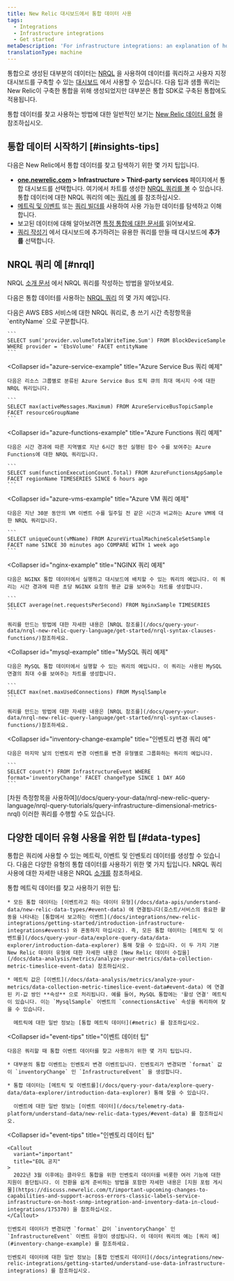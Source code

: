 ```yaml
---
title: New Relic 대시보드에서 통합 데이터 사용
tags:
  - Integrations
  - Infrastructure integrations
  - Get started
metaDescription: 'For infrastructure integrations: an explanation of how to find and use integration data in New Relic, with sample queries.'
translationType: machine
---
```


통합으로 생성된 대부분의 데이터는 [NRQL](/docs/insights/nrql-new-relic-query-language/using-nrql/introduction-nrql) 을 사용하여 데이터를 쿼리하고 사용자 지정 대시보드를 구축할 수 있는 [대시보드](/docs/dashboards/new-relic-one-dashboards/get-started/introduction-new-relic-one-dashboards) 에서 사용할 수 있습니다. 다음 팁과 샘플 쿼리는 New Relic이 구축한 통합을 위해 생성되었지만 대부분은 통합 SDK로 구축된 통합에도 적용됩니다.

통합 데이터를 찾고 사용하는 방법에 대한 일반적인 보기는 [New Relic 데이터 유형](/docs/telemetry-data-platform/understand-data/new-relic-data-types/) 을 참조하십시오.

## 통합 데이터 시작하기 [#insights-tips]

다음은 New Relic에서 통합 데이터를 찾고 탐색하기 위한 몇 가지 팁입니다.

* **[one.newrelic.com](https://one.newrelic.com/all-capabilities) > Infrastructure > Third-party services** 페이지에서 통합 대시보드를 선택합니다. 여기에서 차트를 생성한 [NRQL 쿼리를 볼](/docs/integrations/new-relic-integrations/getting-started/infrastructure-integration-dashboards-charts#functions) 수 있습니다. 통합 데이터에 대한 NRQL 쿼리의 예는 [쿼리 예](#query-examples) 를 참조하십시오.
* [메트릭 및 이벤트](/docs/query-your-data/explore-query-data/data-explorer/introduction-data-explorer) 또는 [쿼리 빌더를](/docs/query-your-data/explore-query-data/query-builder/introduction-query-builder) 사용하여 사용 가능한 데이터를 탐색하고 이해합니다.
* 보고된 데이터에 대해 알아보려면 [특정 통합에 대한 문서를](/docs/infrastructure/integrations/types-integrations) 읽어보세요.
* [쿼리 작성기](/docs/query-your-data/explore-query-data/query-builder/introduction-query-builder/) 에서 대시보드에 추가하려는 유용한 쿼리를 만들 때 대시보드에 **추가 를** 선택합니다.

## NRQL 쿼리 예 [#nrql]

NRQL [소개 문서](/docs/insights/nrql-new-relic-query-language/using-nrql/introduction-nrql) 에서 NRQL 쿼리를 작성하는 방법을 알아보세요.

다음은 통합 데이터를 사용하는 [NRQL 쿼리](/docs/insights/nrql-new-relic-query-language/using-nrql/introduction-nrql) 의 몇 가지 예입니다.

<CollapserGroup id="query-examples">
  <Collapser
    id="aws-ebs-example"
    title="AWS EBS 쿼리 예시"
  >
    다음은 AWS EBS 서비스에 대한 NRQL 쿼리로, 총 쓰기 시간 측정항목을 `entityName` 으로 구분합니다.

    ```
    SELECT sum('provider.volumeTotalWriteTime.Sum') FROM BlockDeviceSample WHERE provider = 'EbsVolume' FACET entityName
    ```
  </Collapser>

  <Collapser
    id="azure-service-example"
    title="Azure Service Bus 쿼리 예제"
  >
    다음은 리소스 그룹별로 분류된 Azure Service Bus 토픽 큐의 최대 메시지 수에 대한 NRQL 쿼리입니다.

    ```
    SELECT max(activeMessages.Maximum) FROM AzureServiceBusTopicSample FACET resourceGroupName
    ```
  </Collapser>

  <Collapser
    id="azure-functions-example"
    title="Azure Functions 쿼리 예제"
  >
    다음은 시간 경과에 따른 지역별로 지난 6시간 동안 실행된 함수 수를 보여주는 Azure Functions에 대한 NRQL 쿼리입니다.

    ```
    SELECT sum(functionExecutionCount.Total) FROM AzureFunctionsAppSample FACET regionName TIMESERIES SINCE 6 hours ago
    ```
  </Collapser>

  <Collapser
    id="azure-vms-example"
    title="Azure VM 쿼리 예제"
  >
    다음은 지난 30분 동안의 VM 이벤트 수를 일주일 전 같은 시간과 비교하는 Azure VM에 대한 NRQL 쿼리입니다.

    ```
    SELECT uniqueCount(vMName) FROM AzureVirtualMachineScaleSetSample FACET name SINCE 30 minutes ago COMPARE WITH 1 week ago
    ```
  </Collapser>

  <Collapser
    id="nginx-example"
    title="NGINX 쿼리 예제"
  >
    다음은 NGINX 통합 데이터에서 실행하고 대시보드에 배치할 수 있는 쿼리의 예입니다. 이 쿼리는 시간 경과에 따른 초당 NGINX 요청의 평균 값을 보여주는 차트를 생성합니다.

    ```
    SELECT average(net.requestsPerSecond) FROM NginxSample TIMESERIES
    ```

    쿼리를 만드는 방법에 대한 자세한 내용은 [NRQL 참조를](/docs/query-your-data/nrql-new-relic-query-language/get-started/nrql-syntax-clauses-functions/)참조하세요.
  </Collapser>

  <Collapser
    id="mysql-example"
    title="MySQL 쿼리 예제"
  >
    다음은 MySQL 통합 데이터에서 실행할 수 있는 쿼리의 예입니다. 이 쿼리는 사용된 MySQL 연결의 최대 수를 보여주는 차트를 생성합니다.

    ```
    SELECT max(net.maxUsedConnections) FROM MysqlSample
    ```

    쿼리를 만드는 방법에 대한 자세한 내용은 [NRQL 참조를](/docs/query-your-data/nrql-new-relic-query-language/get-started/nrql-syntax-clauses-functions/)참조하세요.
  </Collapser>

  <Collapser
    id="inventory-change-example"
    title="인벤토리 변경 쿼리 예"
  >
    다음은 마지막 날의 인벤토리 변경 이벤트를 변경 유형별로 그룹화하는 쿼리의 예입니다.

    ```
    SELECT count(*) FROM InfrastructureEvent WHERE format='inventoryChange' FACET changeType SINCE 1 DAY AGO
    ```
  </Collapser>
</CollapserGroup>

<Callout variant="tip">
  [차원 측정항목을 사용하여](/docs/query-your-data/nrql-new-relic-query-language/nrql-query-tutorials/query-infrastructure-dimensional-metrics-nrql) 이러한 쿼리를 수행할 수도 있습니다.
</Callout>

## 다양한 데이터 유형 사용을 위한 팁 [#data-types]

통합은 쿼리에 사용할 수 있는 메트릭, 이벤트 및 인벤토리 데이터를 생성할 수 있습니다. 다음은 다양한 유형의 통합 데이터를 사용하기 위한 몇 가지 팁입니다. NRQL 쿼리 사용에 대한 자세한 내용은 NRQL [소개를](/docs/insights/nrql-new-relic-query-language/using-nrql/introduction-nrql) 참조하세요.

<CollapserGroup>
  <Collapser
    id="metric-tips"
    title="측정항목 데이터 팁"
  >
    통합 메트릭 데이터를 찾고 사용하기 위한 팁:

    * 모든 통합 데이터는 [이벤트라고 하는 데이터 유형](/docs/data-apis/understand-data/new-relic-data-types/#event-data) 에 연결됩니다(호스트/서비스의 중요한 활동을 나타내는 [통합에서 보고하는 이벤트](/docs/integrations/new-relic-integrations/getting-started/introduction-infrastructure-integrations#events) 와 혼동하지 마십시오). 즉, 모든 통합 데이터는 [메트릭 및 이벤트를](/docs/query-your-data/explore-query-data/data-explorer/introduction-data-explorer) 통해 찾을 수 있습니다. 이 두 가지 기본 New Relic 데이터 유형에 대한 자세한 내용은 [New Relic 데이터 수집을](/docs/data-analysis/metrics/analyze-your-metrics/data-collection-metric-timeslice-event-data) 참조하십시오.

    * 메트릭 값은 [이벤트](/docs/data-analysis/metrics/analyze-your-metrics/data-collection-metric-timeslice-event-data#event-data) 에 연결된 키-값 쌍인 **속성** 으로 처리됩니다. 예를 들어, MySQL 통합에는 '활성 연결' 메트릭이 있습니다. 이는 `MysqlSample` 이벤트의 `connectionsActive` 속성을 쿼리하여 찾을 수 있습니다.

      메트릭에 대한 일반 정보는 [통합 메트릭 데이터](#metric) 를 참조하십시오.
  </Collapser>

  <Collapser
    id="event-tips"
    title="이벤트 데이터 팁"
  >
    다음은 쿼리할 때 통합 이벤트 데이터를 찾고 사용하기 위한 몇 가지 팁입니다.

    * 대부분의 통합 이벤트는 인벤토리 변경 이벤트입니다. 인벤토리가 변경되면 `format` 값이 `inventoryChange` 인 `InfrastructureEvent` 을 생성합니다.

    * 통합 데이터는 [메트릭 및 이벤트를](/docs/query-your-data/explore-query-data/data-explorer/introduction-data-explorer) 통해 찾을 수 있습니다.

      이벤트에 대한 일반 정보는 [이벤트 데이터](/docs/telemetry-data-platform/understand-data/new-relic-data-types/#event-data) 를 참조하십시오.
  </Collapser>

  <Collapser
    id="event-tips"
    title="인벤토리 데이터 팁"
  >
    <Callout
      variant="important"
      title="EOL 공지"
    >
      2022년 3월 이후에는 클라우드 통합을 위한 인벤토리 데이터를 비롯한 여러 기능에 대한 지원이 중단됩니다. 이 전환을 쉽게 준비하는 방법을 포함한 자세한 내용은 [지원 포럼 게시물](https://discuss.newrelic.com/t/important-upcoming-changes-to-capabilities-and-support-across-errors-classic-labels-service-infrastructure-on-host-snmp-integration-and-inventory-data-in-cloud-integrations/175370) 을 참조하십시오.
    </Callout>

    인벤토리 데이터가 변경되면 `format` 값이 `inventoryChange` 인 `InfrastructureEvent` 이벤트 유형이 생성됩니다. 이 데이터 쿼리의 예는 [쿼리 예](#inventory-change-example) 를 참조하세요.

    인벤토리 데이터에 대한 일반 정보는 [통합 인벤토리 데이터](/docs/integrations/new-relic-integrations/getting-started/understand-use-data-infrastructure-integrations) 를 참조하십시오.
  </Collapser>
</CollapserGroup>